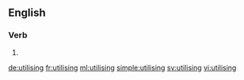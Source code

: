 ==English==

===Verb===
{{head|en}}

# {{present participle of|utilise}}

[[de:utilising]]
[[fr:utilising]]
[[ml:utilising]]
[[simple:utilising]]
[[sv:utilising]]
[[vi:utilising]]